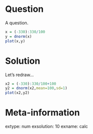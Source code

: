 Question
========
A question.
```r
x = (-330):330/100
y = dnorm(x)
plot(x,y)
```

Solution
========
Let's redraw...
```r
x2 = (-330):330/100+100
y2 = dnorm(x2,mean=100,sd=1)
plot(x2,y2)
```


Meta-information
============
extype: num
exsolution: 10
exname: calc
